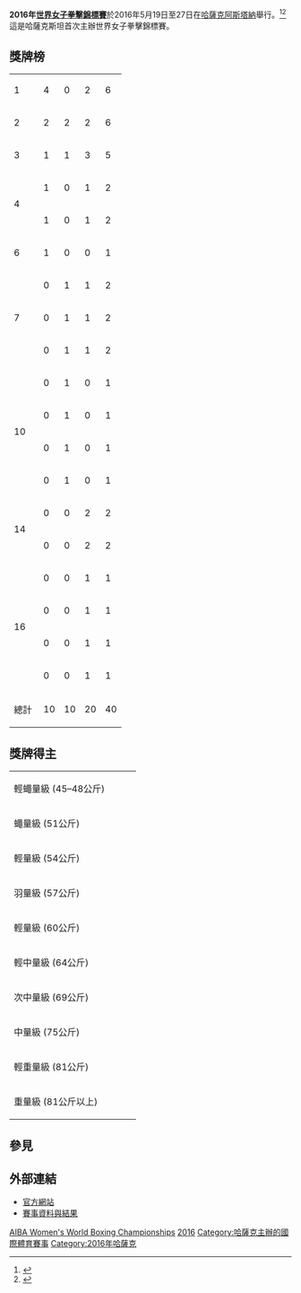 {{infobox sport event
|name           = 2016年世界女子拳擊錦標賽
|image          =
|size           =
|caption        =
|date_start     = 5月19日
|date_end       = 5月27日
|competitors    = 
|nations        = 
|prize_money    =
|other          =
|venue          = 
|location       = [[哈薩克斯坦|哈薩克]][[阿斯塔納|阿斯塔納]]
}}

'''2016年[[世界女子拳擊錦標賽|世界女子拳擊錦標賽]]'''於2016年5月19日至27日在[[哈薩克斯坦|哈薩克]][[阿斯塔納|阿斯塔納]]舉行。<ref>{{cite web|url=http://www.womenboxing.com/NEWS2015-2/news10312015amateurs-aiba.htm|title=AIBA sets new dates for 2016 AIBA Women's World Championships in Astana|date=31 October 2015|work=womenboxing.com|accessdate=2016-05-28|archive-date=2015-12-13|archive-url=https://web.archive.org/web/20151213103739/http://www.womenboxing.com/NEWS2015-2/news10312015amateurs-aiba.htm|dead-url=no}}</ref><ref>{{cite web|url=http://bnews.kz/en/news/mezhdunarodnaya_panorama/women's_world_boxing_championships_2016_to_be_held_in_may_in_astana-2015_10_29-1178969|title=Women's World Boxing Championships 2016 to be held in May in Astana|date=29 October 2015|work=bnews.kz|accessdate=2016-05-28|archive-date=2016-05-28|archive-url=https://archive.today/20160528115846/http://bnews.kz/en/news/mezhdunarodnaya_panorama/women's_world_boxing_championships_2016_to_be_held_in_may_in_astana-2015_10_29-1178969|dead-url=yes}}</ref>這是哈薩克斯坦首次主辦世界女子拳擊錦標賽。

==獎牌榜==
{| {{RankedMedalTable|nation-width=200px}}
|-
|1||align=left|{{KAZ}}||4||0||2||6
|-
|2||align=left|{{CHN}}||2||2||2||6
|-
|3||align=left|{{USA}}||1||1||3||5
|-
|rowspan=2|4||align=left|{{FRA}}||1||0||1||2
|-
|align=left|{{GBR2}}||1||0||1||2
|-
|6||align=left|{{ITA}}||1||0||0||1
|-
|rowspan=3|7||align=left|{{AUS}}||0||1||1||2
|-
|align=left|{{BUL}}||0||1||1||2
|-
|align=left|{{IRL}}||0||1||1||2
|-
|rowspan=4|10||align=left|{{IND}}||0||1||0||1
|-
|align=left|{{NED}}||0||1||0||1
|-
|align=left|{{RUS}}||0||1||0||1
|-
|align=left|{{THA}}||0||1||0||1
|-
|rowspan=2|14||align=left|{{FIN}}||0||0||2||2
|-
|align=left|{{TUR}}||0||0||2||2
|-
|rowspan=4|16||align=left|{{CAN}}||0||0||1||1
|-
|align=left|{{TPE}}||0||0||1||1
|-
|align=left|{{GER}}||0||0||1||1
|-
|align=left|{{PRK}}||0||0||1||1
|-
!colspan=2| 總計 || 10 || 10 || 20 || 40
|}

==獎牌得主==
{| {{MedalistTable|type=項目|labelwidth=200}}
|-
|rowspan=2|輕蠅量級 (45–48公斤)
|rowspan=2|{{flagathlete|[[Nazym_Kyzaibay|Nazym Kyzaibay]]|KAZ}}
|rowspan=2|{{flagathlete|[[Wang_Yuyan_(boxer)|Wang Yuyan]]|CHN}}
|{{flagathlete|[[玛琳·埃斯帕扎|玛琳·埃斯帕扎]]|USA}}
|-
|{{flagathlete|[[U_Yong-gum|U Yong-gum]]|PRK}}
|-
|rowspan=2|蠅量級 (51公斤)
|rowspan=2|{{flagathlete|[[尼古拉·亚当斯|尼古拉·亚当斯]]|GBR}}
|rowspan=2|{{flagathlete|[[Peamwilai_Laopeam|Peamwilai Laopeam]]|THA}}
|{{Nowrap|{{flagathlete|[[Zhaina_Shekerbekova|Zhaina Shekerbekova]]|KAZ}}}}
|-
|{{flagathlete|[[Sarah_Ourahmoune|Sarah Ourahmoune]]|FRA}}
|-
|rowspan=2|輕量級 (54公斤)
|rowspan=2|{{flagathlete|[[Dina_Zholaman|Dina Zholaman]]|KAZ}}
|rowspan=2|{{flagathlete|[[Stoyka_Petrova|Stoyka Petrova]]|BUL}}
|{{flagathlete|[[Christina_Cruz_(boxer)|Christina Cruz]]|USA}}
|-
|{{flagathlete|[[Liu_Piaopiao|Liu Piaopiao]]|CHN}}
|-
|rowspan=2|羽量級 (57公斤)
|rowspan=2|{{flagathlete|[[Alessia_Mesiano|Alessia Mesiano]]|ITA}}
|rowspan=2|{{flagathlete|[[Sonia_Lather|Sonia Lather]]|IND}}
|{{flagathlete|[[Denitsa_Eliseeva|Denitsa Eliseeva]]|BUL}}
|-
|{{flagathlete|[[Aizhan_Khojabekova|Aizhan Khojabekova]]|KAZ}}
|-
|rowspan=2|輕量級 (60公斤)
|rowspan=2|{{flagathlete|[[埃斯特尔·莫斯利|埃斯特尔·莫斯利]]|FRA}}
|rowspan=2|{{flagathlete|[[Anastasiia_Beliakova|Anastasiia Beliakova]]|RUS}}
|{{flagathlete|[[Katie_Taylor|Katie Taylor]]|IRL}}
|-
|{{flagathlete|[[米拉·波特科宁|米拉·波特科宁]]|FIN}}
|-
|rowspan=2|輕中量級 (64公斤)
|rowspan=2|{{flagathlete|[[Yang_Wenlu|Yang Wenlu]]|CHN}}
|rowspan=2|{{flagathlete|[[Kellie_Harrington|Kellie Harrington]]|IRL}}
|{{flagathlete|[[Sara_Kali|Sara Kali]]|CAN}}
|-
|{{flagathlete|[[Skye_Nicolson|Skye Nicolson]]|AUS}}
|-
|rowspan=2|次中量級 (69公斤)
|rowspan=2|{{flagathlete|[[Valentina_Khalzova|Valentina Khalzova]]|KAZ}}
|rowspan=2|{{flagathlete|[[Gu_Hong|Gu Hong]]|CHN}}
|{{flagathlete|[[Elina_Gustafsson|Elina Gustafsson]]|FIN}}
|-
|{{flagathlete|[[Nadine_Apetz|Nadine Apetz]]|GER}}
|-
|rowspan=2|中量級 (75公斤)
|rowspan=2|{{flagathlete|[[克勞瑞莎·希爾茲|克勞瑞莎·希爾茲]]|USA}}
|rowspan=2|{{flagathlete|[[Nouchka_Fontijn|Nouchka Fontijn]]|NED}}
|{{flagathlete|[[陳念琴|陳念琴]]|TPE}}
|-
|{{flagathlete|[[Savannah_Marshall|Savannah Marshall]]|GBR}}
|-
|rowspan=2|輕重量級 (81公斤)
|rowspan=2|{{flagathlete|[[Yang_Xiaoli|Yang Xiaoli]]|CHN}}
|rowspan=2|{{flagathlete|[[Kaye_Scott|Kaye Scott]]|AUS}}
|{{flagathlete|[[Franchon_Crews|Franchon Crews]]|USA}}
|-
|{{flagathlete|[[Elif_Güneri|Elif Güneri]]|TUR}}
|-
|rowspan=2|重量級 (81公斤以上)
|rowspan=2|{{flagathlete|[[Lazzat_Kungeibayeva|Lazzat Kungeibayeva]]|KAZ}}
|rowspan=2|{{flagathlete|[[Shadasia_Green|Shadasia Green]]|USA}}
|{{flagathlete|[[Şennur_Demir|Şennur Demir]]|TUR}}
|-
|{{flagathlete|[[Wang_Shijin|Wang Shijin]]|CHN}}
|}

==參見==
{{reflist}}

==外部連結==
*[https://web.archive.org/web/20160524094248/http://worldboxing2016.kz/en 官方網站]
*[http://www.aiba.org/aiba-womens-world-boxing-championships-astana-2016/ 賽事資料與結果]{{Wayback|url=http://www.aiba.org/aiba-womens-world-boxing-championships-astana-2016/ |date=20160530030821 }}

{{世界拳擊錦標賽}}

[[Category:2016年拳擊|AIBA Women's World Boxing Championships]]
[[Category:世界女子拳擊錦標賽|2016]]
[[Category:哈薩克主辦的國際體育賽事|Category:哈薩克主辦的國際體育賽事]]
[[Category:2016年哈薩克|Category:2016年哈薩克]]